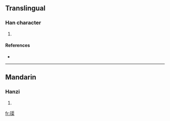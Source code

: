 ==Translingual==

===Han character===
{{Han char|rn=96|rad=玉|as=12|sn=16|four=|canj=一土水尸木 (MGESD)}}

# {{defn|Han|sort=玉12}}

====References====
* {{Han ref|kx=0741.320|dkj=21233|dj=1151.100|hdz=21136.020|uh=7496|ud=29846}}

----

==Mandarin==

===Hanzi===
{{cmn-hanzi|pin=[[qú]] ([[qu2]])|wg=ch'ü<sup>2</sup>}}

# {{defn|Mandarin}}

[[fr:璖]]
